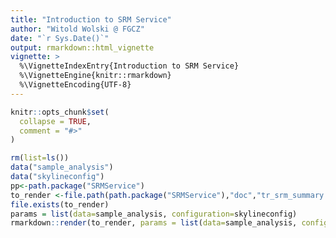 ```yaml
---
title: "Introduction to SRM Service"
author: "Witold Wolski @ FGCZ"
date: "`r Sys.Date()`"
output: rmarkdown::html_vignette
vignette: >
  %\VignetteIndexEntry{Introduction to SRM Service}
  %\VignetteEngine{knitr::rmarkdown}
  %\VignetteEncoding{UTF-8}
---
```


```r
knitr::opts_chunk$set(
  collapse = TRUE,
  comment = "#>"
)
```



```r
rm(list=ls())
data("sample_analysis")
data("skylineconfig")
pp<-path.package("SRMService")
to_render <-file.path(path.package("SRMService"),"doc","tr_srm_summary.Rmd")
file.exists(to_render)
params = list(data=sample_analysis, configuration=skylineconfig)
rmarkdown::render(to_render, params = list(data=sample_analysis, configuration=skylineconfig))
```
